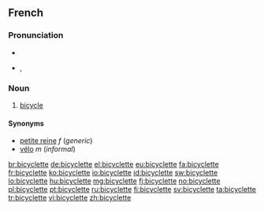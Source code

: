 ==French==

===Pronunciation===
* {{audio|Fr-bicyclette.ogg|audio}}
* {{IPA|lang=fr|/bi.si.klɛt/}}, {{X-SAMPA|/bi.si.klEt/}}

===Noun===
{{head|fr|noun|plural|bicyclettes|g=f}}

# [[bicycle]]

====Synonyms====
* [[petite reine]] ''f'' (''generic'')
* [[vélo]] ''m'' (''informal'')

[[br:bicyclette]]
[[de:bicyclette]]
[[el:bicyclette]]
[[eu:bicyclette]]
[[fa:bicyclette]]
[[fr:bicyclette]]
[[ko:bicyclette]]
[[io:bicyclette]]
[[id:bicyclette]]
[[sw:bicyclette]]
[[lo:bicyclette]]
[[hu:bicyclette]]
[[mg:bicyclette]]
[[fj:bicyclette]]
[[no:bicyclette]]
[[pl:bicyclette]]
[[pt:bicyclette]]
[[ru:bicyclette]]
[[fi:bicyclette]]
[[sv:bicyclette]]
[[ta:bicyclette]]
[[tr:bicyclette]]
[[vi:bicyclette]]
[[zh:bicyclette]]